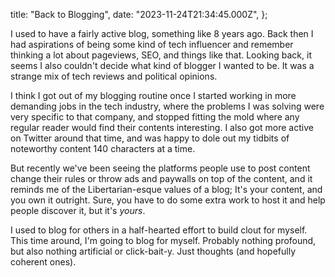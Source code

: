 
  title: "Back to Blogging",
  date: "2023-11-24T21:34:45.000Z",
};

<PostTitle title={metadata.title} date={metadata.date} />

I used to have a fairly active blog, something like 8 years ago. Back then I had aspirations of being some kind of tech influencer and remember thinking a lot about pageviews, SEO, and things like that. Looking back, it seems I also couldn't decide what kind of blogger I wanted to be. It was a strange mix of tech reviews and political opinions.

I think I got out of my blogging routine once I started working in more demanding jobs in the tech industry, where the problems I was solving were very specific to that company, and stopped fitting the mold where any regular reader would find their contents interesting. I also got more active on Twitter around that time, and was happy to dole out my tidbits of noteworthy content 140 characters at a time.

But recently we've been seeing the platforms people use to post content change their rules or throw ads and paywalls on top of the content, and it reminds me of the Libertarian-esque values of a blog; It's your content, and you own it outright. Sure, you have to do some extra work to host it and help people discover it, but it's _yours_.

I used to blog for others in a half-hearted effort to build clout for myself. This time around, I'm going to blog for myself. Probably nothing profound, but also nothing artificial or click-bait-y. Just thoughts (and hopefully coherent ones).
